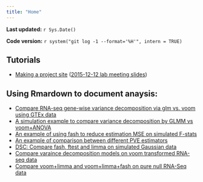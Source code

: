 ```yaml
---
title: "Home"
---
```


**Last updated:** `r Sys.Date()`

**Code version:** `r system("git log -1 --format='%H'", intern = TRUE)`

## Tutorials

*  [Making a project site](tutorial.html) ([2015-12-12 lab meeting slides](../docs/repo-setup-tutorial-stephens-lab-2015-12-03.pdf))


## Using Rmardown to document anaysis: 

*  [Compare RNA-seq gene-wise variance decomposition via glm vs. voom using GTEx data](vd_glm_vs_voom.html)
*  [A simulation example to compare variance decomposition by GLMM vs voom+ANOVA](voomr_simcounts.html)
*  [An example of using fash to reduce estimation MSE on simulated F-stats](simfstat.html)
*  [An example of comparison between different PVE estimators](comp_pve.html)
*  [DSC: Compare fash, ftest and limma on simulated Gaussian data](dsc_fash.html)
*  [Compare varaince decomposition models on voom transformed RNA-seq data](alt_voom_ftest.html)
*  [Compare voom+limma and voom+limma+fash on pure null RNA-Seq data](null_voom_ftest.html)